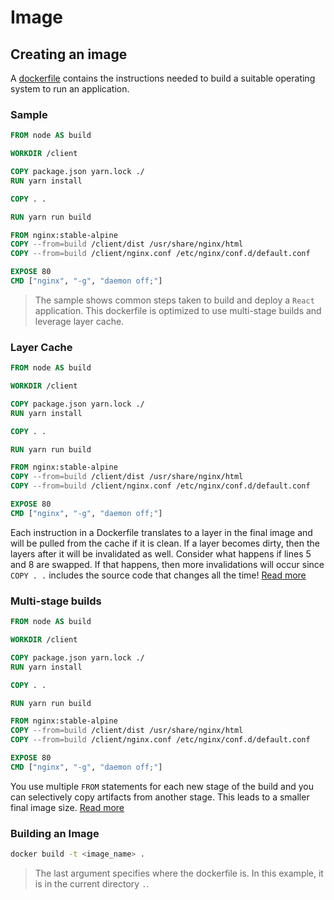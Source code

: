 # Image
 
## Creating an image

A [dockerfile](https://docs.docker.com/reference/dockerfile/) contains the instructions needed to build a suitable operating system to run an application.

### Sample 

```dockerfile
FROM node AS build

WORKDIR /client

COPY package.json yarn.lock ./
RUN yarn install

COPY . .

RUN yarn run build

FROM nginx:stable-alpine
COPY --from=build /client/dist /usr/share/nginx/html
COPY --from=build /client/nginx.conf /etc/nginx/conf.d/default.conf

EXPOSE 80
CMD ["nginx", "-g", "daemon off;"]
```

> The sample shows common steps taken to build and deploy a `React` application. This dockerfile is optimized to use multi-stage builds and leverage layer cache. 

### Layer Cache

```dockerfile {5, 8}
FROM node AS build

WORKDIR /client

COPY package.json yarn.lock ./
RUN yarn install

COPY . .

RUN yarn run build

FROM nginx:stable-alpine
COPY --from=build /client/dist /usr/share/nginx/html
COPY --from=build /client/nginx.conf /etc/nginx/conf.d/default.conf

EXPOSE 80
CMD ["nginx", "-g", "daemon off;"]
```

Each instruction in a Dockerfile translates to a layer in the final image and will be pulled from the cache if it is clean. If a layer becomes dirty, then the layers after it will be invalidated as well. Consider what happens if lines 5 and 8 are swapped. If that happens, then more invalidations will occur since `COPY . .` includes the source code that changes all the time! [Read more](https://docs.docker.com/build/cache/)

### Multi-stage builds

```dockerfile {1,12-14}
FROM node AS build

WORKDIR /client

COPY package.json yarn.lock ./
RUN yarn install

COPY . .

RUN yarn run build

FROM nginx:stable-alpine
COPY --from=build /client/dist /usr/share/nginx/html
COPY --from=build /client/nginx.conf /etc/nginx/conf.d/default.conf

EXPOSE 80
CMD ["nginx", "-g", "daemon off;"]
```

You use multiple `FROM` statements for each new stage of the build and you can selectively copy artifacts from another stage. This leads to a smaller final image size. [Read more](https://docs.docker.com/build/building/multi-stage/)

### Building an Image

```bash
docker build -t <image_name> .
```

> The last argument specifies where the dockerfile is. In this example, it is in the current directory `.`.